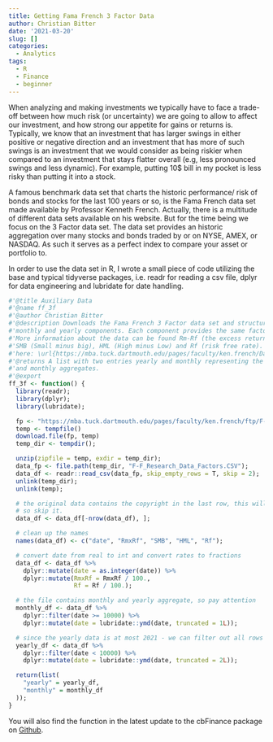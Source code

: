 ```yaml
---
title: Getting Fama French 3 Factor Data
author: Christian Bitter
date: '2021-03-20'
slug: []
categories:
  - Analytics
tags:
  - R
  - Finance
  - beginner
---
```


When analyzing and making investments we typically have to face a trade-off between
how much risk (or uncertainty) we are going to allow to affect our investment,
and how strong our appetite for gains or returns is. Typically, we know that
an investment that has larger swings in either positive or negative direction
and an investment that has more of such swings is an investment that we would consider
as being riskier when compared to an investment that stays flatter overall
(e.g, less pronounced swings and less dynamic). For example, putting 10$ bill in
my pocket is less risky than putting it into a stock.

A famous benchmark data set that charts the historic performance/ risk of bonds
and stocks for the last 100 years or so, is the Fama French data set made available
by Professor Kenneth French. Actually, there is a multitude of different data sets
available on his website. But for the time being we focus on the 3 Factor data set.
The data set provides an historic aggregation over many stocks and bonds traded
by or on NYSE, AMEX, or NASDAQ. As such it serves as a perfect index to compare
your asset or portfolio to.

In order to use the data set in R, I wrote a small piece of code utilizing the
base and typical tidyverse packages, i.e. readr for reading a csv file, dplyr
for data engineering and lubridate for date handling.

```r
#'@title Auxiliary Data
#'@name ff_3f
#'@author Christian Bitter
#'@description Downloads the Fama French 3 Factor data set and structures it as
#'monthly and yearly components. Each component provides the same factors
#'More information about the data can be found Rm-Rf (the excess return on the market, value-weight return),
#'SMB (Small minus big), HML (High minus Low) and Rf (risk free rate).
#'here: \url{https://mba.tuck.dartmouth.edu/pages/faculty/ken.french/Data_Library/f-f_factors.html}.
#'@returns A list with two entries yearly and monthly representing the FF yearly
#'and monthly aggregates.
#'@export
ff_3f <- function() {
  library(readr);
  library(dplyr);
  library(lubridate);

  fp <- "https://mba.tuck.dartmouth.edu/pages/faculty/ken.french/ftp/F-F_Research_Data_Factors_CSV.zip";
  temp <- tempfile()
  download.file(fp, temp)
  temp_dir <- tempdir();

  unzip(zipfile = temp, exdir = temp_dir);
  data_fp <- file.path(temp_dir, "F-F_Research_Data_Factors.CSV");
  data_df <- readr::read_csv(data_fp, skip_empty_rows = T, skip = 2);
  unlink(temp_dir);
  unlink(temp);

  # the original data contains the copyright in the last row, this will be empty
  # so skip it.
  data_df <- data_df[-nrow(data_df), ];

  # clean up the names
  names(data_df) <- c("date", "RmxRf", "SMB", "HML", "Rf");

  # convert date from real to int and convert rates to fractions
  data_df <- data_df %>%
    dplyr::mutate(date = as.integer(date)) %>%
    dplyr::mutate(RmxRf = RmxRf / 100.,
                  Rf = Rf / 100.);

  # the file contains monthly and yearly aggregate, so pay attention
  monthly_df <- data_df %>%
    dplyr::filter(date >= 10000) %>%
    dplyr::mutate(date = lubridate::ymd(date, truncated = 1L));

  # since the yearly data is at most 2021 - we can filter out all rows < 10000
  yearly_df <- data_df %>%
    dplyr::filter(date < 10000) %>%
    dplyr::mutate(date = lubridate::ymd(date, truncated = 2L));

  return(list(
    "yearly" = yearly_df,
    "monthly" = monthly_df
  ));
}
```

You will also find the function in the latest update to the cbFinance package on
[Github](https://github.com/christianbitter/cbFinance).
